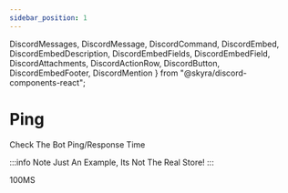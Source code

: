 ```yaml
---
sidebar_position: 1
---
```


  DiscordMessages,
  DiscordMessage,
  DiscordCommand,
  DiscordEmbed,
  DiscordEmbedDescription,
  DiscordEmbedFields,
  DiscordEmbedField,
  DiscordAttachments,
  DiscordActionRow,
  DiscordButton,
  DiscordEmbedFooter,
  DiscordMention
} from "@skyra/discord-components-react";

# Ping
Check The Bot Ping/Response Time

:::info Note
Just An Example, Its Not The Real Store!
:::

<DiscordMessages>
  <DiscordMessage bot="true" roleColor="#FF0000" author="Ptero Manager" avatar="/img/ptero-manager.png">
    <DiscordCommand slot="reply" author="User" command="/ping" />
    <DiscordEmbed
      slot="embeds"
      color="#2f3136"
      authorName="Internet Latency"
      authorImage="/img/ptero-manager.png"
    >
        <DiscordEmbedFields slot="fields">
            <DiscordEmbedField inline="true" fieldTitle="Latency">100MS</DiscordEmbedField>
        </DiscordEmbedFields>
        <DiscordEmbedFooter slot="footer" timestamp="Today"></DiscordEmbedFooter>
    </DiscordEmbed>
  </DiscordMessage>
</DiscordMessages>